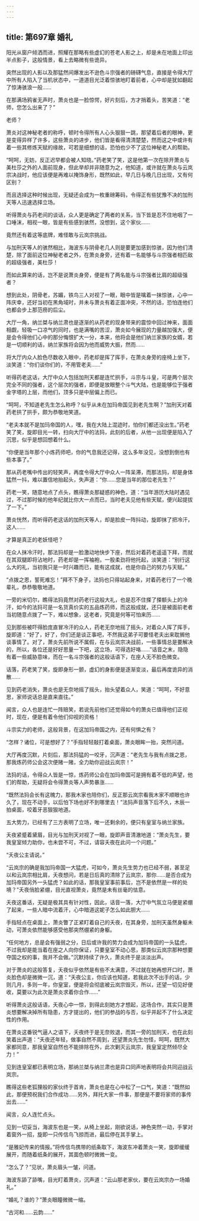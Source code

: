 ```yaml
---
---
---
```

title: 第697章 婚礼
---



阳光从窗户倾洒而进，照耀在那略有些虚幻的苍老人影之上，却是未在地面上印出半点影子，这般情景，看上去略微有些诡异。

突然出现的人影以及那猛然间爆发出不逊色斗宗强者的磅礴气息，直接是令得大厅中所有人陷入了当机状态中，一道道目光泛着惊骇地盯着前者，心中却是犹如翻起了惊涛骇浪一般……

在那满场鸦雀无声时，萧炎也是一脸惊愕，好片刻后，方才捎着头，苦笑道：“老师，您怎么出来了？”

老师？

萧炎对这神秘老者的称呼，顿时令得所有人心头狠狠一跳，那望着后者的眼神，更是变得异样了许多，这些萧炎的进步，他们皆是看得清清楚楚，然而这之中或许有着一些其修炼天赋的缘故，可若是细想的话，恐怕也少不了这位神秘老人的帮助。

“呵呵，无妨，反正迟早都会被人知晓。”药老笑了笑，这是他第一次在除开萧炎与美杜莎之外的人面前现身，但此举却并非随意为之，他知道，或许就在萧炎与云岚宗决战时，他应该便是再难以掩饰身形，既然如此，早几日与晚几日出现，又有何区别？

而且选择这种时候出现，无疑还会成为一枚重磅筹码，令得正有些犹豫不决的加刑天等人迅速选择立场。

听得萧炎与药老间的谈话，众人更是确定了两者的关系，当下皆是忍不住地咽了一口唾沫，相视一眼，皆是有些感到骇然，没想到，这个家伙……

竟然还有着这等底牌，难怪敢与云岚宗挑战。

与加刑天等人的骇然相比，海波东与阴骨老几人则是要更加感到惊骇，因为他们清楚，除了面前这位神秘老者之外，在萧炎身旁，还有着一名能够与斗宗强者相匹敌的超级强者，美杜莎！

而如此算来的话，岂不是说萧炎身旁，便是有了两名能与斗宗强者比肩的超级强者？

想到此处，阴骨老，苏媚，铁鸟三人对视了一眼，眼中皆是噙着一抹惊骇，心中一阵庆幸，还好当初在黑角域时，并未与萧炎有着正面冲突，不然的话，恐怕连他们也都会步上那范痨的后尘。

大厅一角，纳兰桀与纳兰肃也是逐渐的从药老的现身带来的震惊中回过神来，面面相觑，轻吸一口凉气的同时，也是满嘴的苦涩，萧炎如今展现的力量越加强大，便是会令得他们心中的那分悔恨扩大一分，本来，他将会是他们纳兰家族的女婿，若是一切顺利的话，纳兰家族将会因为他而威势大振，然而……

将大厅内众人脸色尽数收入眼中，药老却是挥了挥手，在萧炎身旁的座椅上坐下，淡笑道：“你们谈你们的，不用管老夫……”

听得药老这话，大厅中众人包括加刑天都是连忙拱手，斗宗与斗皇，可是两个层次完全不同的强者，这个层次的强者，即便是放眼整个斗气大陆，也是能够位于强者金字塔的上层，而他们，顶多只是中层偏上而已。

“呵呵，不知道老先生怎么称呼？似乎从未在加玛帝国见到老先生啊？”加刑天对着药老拱了拱手，颇为恭敬地笑道。

“老夫本就不是加玛帝国的人，嘿，我在大陆上混迹时，怕你们都还没出生。”药老笑了笑，旋即目光一转，扫向大厅中的法犸，此刻的后者，从他一出现便是陷入了沉思，似乎是想回想着什么。

“你便是当年那个小炼药师吧，你的气息我还记得，这么多年没见，没想到倒也有些本事了。”

那从药老嘴中传出的轻笑声，再度令得大厅中众人一阵呆滞，而那法犸，却是身体猛然一抖，难以置信地抬起头，失声道：“你……您是当年的那位老先生？”

药老一笑，随意地点了点头，瞧得萧炎那疑惑的神色，道：“当年游历大陆时遇见过，不过那时候的他年纪就比你大一点而已，当时老夫见他有些天赋，便兴起提拔了一下。”

萧炎恍然，而听得药老这话的加刑天等人，却是脸皮一阵抖动，旋即抹了把冷汗，这人……

才算是真正的老妖怪吧？

在众人抹冷汗时，那法犸却是一脸激动地快步下座，然后对着药老遥遥下拜，而就在其双腿即将沾地时，药老却是一挥袖袍，一股柔劲将他托起，淡笑道：“别行这么大的礼，当初我只是一时兴趣而已，能有这成就，也是你自己的努力与天赋。”

“点拨之恩，誓死难忘！”拜不下身子，法犸也只得站起身来，对着药老行了一个晚辈礼，恭恭敬敬地道。

一旁的米切尔，瞧得法犸竟然对药老行这般大礼，也是忍不住搽了搽额头上的冷汗，如今的法犸可是一名货真价实的五品炼药师，而这般成就，还只是被面前老者当初随意点拨了一下，难以想象，这老者，究竟是何等可怕来历……

见到那些被吓得脸庞直冒冷汗的众人，药老无奈地摇了摇头，对着众人挥了挥手，旋即道：“好了，好了，你们还是谈正事吧，不然我这弟子可要怪老夫出来耽搁他谈事情了。对了，萧炎先前所说不属假，在与云岚宗决战前，一些事情总是要解决的，所以，各位还是好好思量一下吧，这立场，可得选好咯……”话音之末，隐隐有着一些威胁意味，而在一名斗宗强者的这般话语下，在座人无不脸色微变。

话落，药老笑了笑，旋即身形一颤，虚幻的身影便是逐渐变淡，最后再度诡异的消散……

见到药老消失，萧炎也是无奈地摇了摇头，抬头望着众人，笑道：“呵呵，不好意思，家师说话总是直来直往。”

闻言，众人也是连忙一阵赔笑，若说先前他们还觉得如今的萧炎已值得他们正视时，现在，便是有着令他们仰视的资格！

斗宗实力的老师，这般背景，在这加玛帝国之内，还有何惧之有？

“怎样？诸位，可是想好了？”手指轻轻敲打着桌面，萧炎眼眸一抬，突然问道。

大厅再度沉默，片刻后，那法犸猛的一咬牙，沉声道：“老先生与我有点拨之恩，那我炼药师公会这次便赌一赌，全力助你迎战云岚宗！”

法犸的话，令得众人皆是一惊，炼药师公会在加玛帝国可是拥有着不低的声望，他们的帮助，无疑将会令得萧炎等人声势暴涨……

“既然法犸会长有这魄力，那我木家也陪你们，反正那云岚宗看我木家不顺眼也许久了，现在不动手，以后怕下场也好不到哪里去！”法犸声音落下后不久，木辰一拍桌面，咬着牙恶狠狠地道。

五大势力，已经有了三方表明了立场，唯一还剩余的，便只有皇室与纳兰家族。

夭夜紧蹙着黛眉，目光与加刑天对视了一眼，旋即声音清澈地道：“萧炎先生，要我皇室倾力助你，也未尝不可，不过，请容夭夜在此问一个问题。”

“夭夜公主请说。”

“云岚宗的确是我加玛帝国一大猛虎，可如今，萧炎先生势力也已经不弱，甚至足以和云岚宗相比肩，夭夜想问，若是日后真的清除了云岚宗，那你……是否合成为加玛帝国另外一头猛虎？如此的话，那我皇室事前事后，岂不是依然是一样的处境？”夭夜俏脸紧绷，目光直视萧炎，竟然是未有丝毫的怯意。

夭夜这番话，无疑是极其具有针对性，因此，话音一落，大厅中气氛立马便是紧绷了起来，一些人暗中流着汗，心中暗道这妮子怎么如此胆大……

手指轻点在桌面上，萧炎瞥了正紧盯着自己的夭夜，在其身旁，加刑天虽然身躯未动，可萧炎依然能够感受他那突然绷紧的身躯。

“任何地方，总是会有强弱之分，日后或许我的势力会成为加玛帝国的一头猛虎，不过我却是能当着在座之人向你保证，只要皇室不动心思，那类似云岚宗那种想要夺国之权的事，我并不会做。”沉默持续了许久，萧炎终于是淡淡出声。

对于萧炎的这般答复，夭夜似乎依然是有些不太满意，不过就在她再想开口时，萧炎脸色却是微微一沉，道：“夭夜公主，你应该也知道，若我此次不出手的话，少则几月，多则一年，你皇室，便是将会彻底被云岚宗毁灭，所以，还望一切见好便收，莫要以为此次是萧炎求着你合作……”

听得萧炎这般话语，夭夜心中一惊，到得此刻她方才想起，这场合作，其实只是萧炎想要解决掉所有隐患，方才提出的，他们的参战的与否，似乎并起不了什么决定性的作用。

在萧炎这番锐气逼人之语下，夭夜终于是无奈败退，而其一旁的加刑天，也在此刻笑着出声道：“夭夜还年轻，做事自然不周到，还望萧炎先生勿怪，呵呵，既然大家都同意，那我皇室自然也不能排除在外，此次剿灭云岚宗，我皇室定然倾尽全力！”

见到连皇室都已表明立场，那纳兰桀与纳兰肃也是异口同声地表明将会共同迎战云岚宗。

瞧得这些老狐狸般的家伙终于首肯，萧炎也是在心中松了一口气，笑道：“既然如此，那便预祝我们合作成功……另外，拜托大家一件事，那便是不要将家师的事传出去……”

闻言，众人连忙点头。

见到一切妥当，海波东也是一笑，从椅上坐起，刚欲说话，神色突然一动，手掌对着窗外一招，旋即一只传信鸟飞掠而进，最后停在其手掌上。

“是雅妃传来的情报。”将传信鸟携带的纸条取下，海波东冲着萧炎一笑，旋即缓缓展开，而随着纸条的展开，其面色顿时微微一变。

“怎么了？”见状，萧炎眉头一皱，问道。

海波东舔了舔嘴，目光盯着萧炎，沉声道：“云山那老家伙，要在云岚宗办一场婚礼。”

“婚礼？谁的？”萧炎眼瞳微微一缩。

“古河和……云韵……”